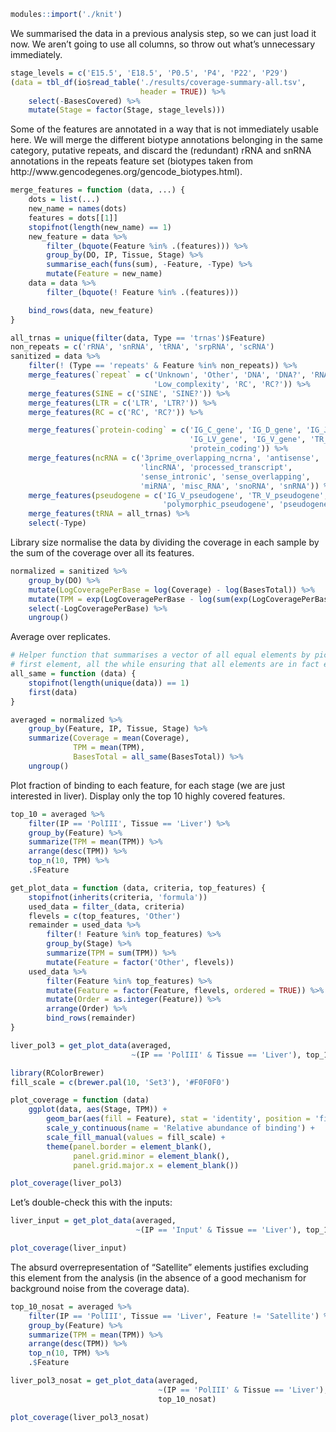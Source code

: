 ```r
modules::import('./knit')
```

We summarised the data in a previous analysis step, so we can just load it now.
We aren’t going to use all columns, so throw out what’s unnecessary
immediately.

```r
stage_levels = c('E15.5', 'E18.5', 'P0.5', 'P4', 'P22', 'P29')
(data = tbl_df(io$read_table('./results/coverage-summary-all.tsv',
                             header = TRUE)) %>%
    select(-BasesCovered) %>%
    mutate(Stage = factor(Stage, stage_levels)))
```

Some of the features are annotated in a way that is not immediately usable
here. We will merge the different biotype annotations belonging in the same
category, putative repeats, and discard the (redundant) rRNA and snRNA
annotations in the repeats feature set (biotypes taken from
http://www.gencodegenes.org/gencode_biotypes.html).

```r
merge_features = function (data, ...) {
    dots = list(...)
    new_name = names(dots)
    features = dots[[1]]
    stopifnot(length(new_name) == 1)
    new_feature = data %>%
        filter_(bquote(Feature %in% .(features))) %>%
        group_by(DO, IP, Tissue, Stage) %>%
        summarise_each(funs(sum), -Feature, -Type) %>%
        mutate(Feature = new_name)
    data = data %>%
        filter_(bquote(! Feature %in% .(features)))

    bind_rows(data, new_feature)
}

all_trnas = unique(filter(data, Type == 'trnas')$Feature)
non_repeats = c('rRNA', 'snRNA', 'tRNA', 'srpRNA', 'scRNA')
sanitized = data %>%
    filter(! (Type == 'repeats' & Feature %in% non_repeats)) %>%
    merge_features(`repeat` = c('Unknown', 'Other', 'DNA', 'DNA?', 'RNA',
                                'Low_complexity', 'RC', 'RC?')) %>%
    merge_features(SINE = c('SINE', 'SINE?')) %>%
    merge_features(LTR = c('LTR', 'LTR?')) %>%
    merge_features(RC = c('RC', 'RC?')) %>%

    merge_features(`protein-coding` = c('IG_C_gene', 'IG_D_gene', 'IG_J_gene',
                                        'IG_LV_gene', 'IG_V_gene', 'TR_V_gene',
                                        'protein_coding')) %>%
    merge_features(ncRNA = c('3prime_overlapping_ncrna', 'antisense',
                             'lincRNA', 'processed_transcript',
                             'sense_intronic', 'sense_overlapping',
                             'miRNA', 'misc_RNA', 'snoRNA', 'snRNA')) %>%
    merge_features(pseudogene = c('IG_V_pseudogene', 'TR_V_pseudogene',
                                  'polymorphic_pseudogene', 'pseudogene')) %>%
    merge_features(tRNA = all_trnas) %>%
    select(-Type)
```

Library size normalise the data by dividing the coverage in each sample by the
sum of the coverage over all its features.

```r
normalized = sanitized %>%
    group_by(DO) %>%
    mutate(LogCoveragePerBase = log(Coverage) - log(BasesTotal)) %>%
    mutate(TPM = exp(LogCoveragePerBase - log(sum(exp(LogCoveragePerBase))) + log(1E6))) %>%
    select(-LogCoveragePerBase) %>%
    ungroup()
```

Average over replicates.

```r
# Helper function that summarises a vector of all equal elements by picking the
# first element, all the while ensuring that all elements are in fact equal.
all_same = function (data) {
    stopifnot(length(unique(data)) == 1)
    first(data)
}

averaged = normalized %>%
    group_by(Feature, IP, Tissue, Stage) %>%
    summarize(Coverage = mean(Coverage),
              TPM = mean(TPM),
              BasesTotal = all_same(BasesTotal)) %>%
    ungroup()
```

Plot fraction of binding to each feature, for each stage (we are just
interested in liver). Display only the top 10 highly covered features.

```r
top_10 = averaged %>%
    filter(IP == 'PolIII', Tissue == 'Liver') %>%
    group_by(Feature) %>%
    summarize(TPM = mean(TPM)) %>%
    arrange(desc(TPM)) %>%
    top_n(10, TPM) %>%
    .$Feature

get_plot_data = function (data, criteria, top_features) {
    stopifnot(inherits(criteria, 'formula'))
    used_data = filter_(data, criteria)
    flevels = c(top_features, 'Other')
    remainder = used_data %>%
        filter(! Feature %in% top_features) %>%
        group_by(Stage) %>%
        summarize(TPM = sum(TPM)) %>%
        mutate(Feature = factor('Other', flevels))
    used_data %>%
        filter(Feature %in% top_features) %>%
        mutate(Feature = factor(Feature, flevels, ordered = TRUE)) %>%
        mutate(Order = as.integer(Feature)) %>%
        arrange(Order) %>%
        bind_rows(remainder)
}

liver_pol3 = get_plot_data(averaged,
                           ~(IP == 'PolIII' & Tissue == 'Liver'), top_10)

library(RColorBrewer)
fill_scale = c(brewer.pal(10, 'Set3'), '#F0F0F0')

plot_coverage = function (data)
    ggplot(data, aes(Stage, TPM)) +
        geom_bar(aes(fill = Feature), stat = 'identity', position = 'fill') +
        scale_y_continuous(name = 'Relative abundance of binding') +
        scale_fill_manual(values = fill_scale) +
        theme(panel.border = element_blank(),
              panel.grid.minor = element_blank(),
              panel.grid.major.x = element_blank())

plot_coverage(liver_pol3)
```

Let’s double-check this with the inputs:

```r
liver_input = get_plot_data(averaged,
                            ~(IP == 'Input' & Tissue == 'Liver'), top_10)

plot_coverage(liver_input)
```

The absurd overrepresentation of “Satellite” elements justifies excluding this
element from the analysis (in the absence of a good mechanism for background
noise from the coverage data).

```r
top_10_nosat = averaged %>%
    filter(IP == 'PolIII', Tissue == 'Liver', Feature != 'Satellite') %>%
    group_by(Feature) %>%
    summarize(TPM = mean(TPM)) %>%
    arrange(desc(TPM)) %>%
    top_n(10, TPM) %>%
    .$Feature

liver_pol3_nosat = get_plot_data(averaged,
                                 ~(IP == 'PolIII' & Tissue == 'Liver'),
                                 top_10_nosat)

plot_coverage(liver_pol3_nosat)
```
